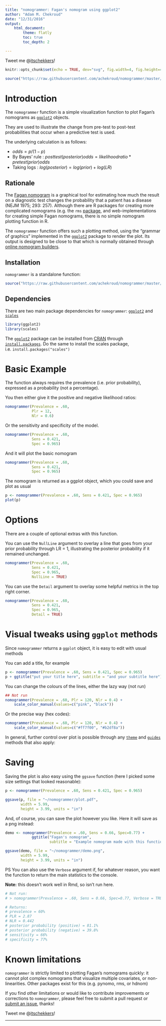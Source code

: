 ```yaml
---
title: "nomogrammer: Fagan's nomogram using ggplot2"
author: "Adam M. Chekroud"
date: "12/31/2016"
output:
    html_document:
        theme: flatly
        toc: true
        toc_depth: 2

---
```


Tweet me @[itschekkers](https://twitter.com/itschekkers)!

```r
knitr::opts_chunk$set(echo = TRUE, dev="svg", fig.width=4, fig.height=4, fig.align="center")
```

<!--html_preserve-->
<meta name="twitter:card" content="summary_large_image">
<meta name="twitter:site" content="@itschekkers">
<meta name="twitter:creator" content="@itschekkers">
<meta name="twitter:title" content="nomogrammer: simple nomogram plots in R using ggplot2">
<meta name="twitter:description" content="nomograms are an easy way of calculating post-test probabilities for a diagnostic test. Now you can create them in two lines of R code!">
<!--/html_preserve-->

```r
source("https://raw.githubusercontent.com/achekroud/nomogrammer/master/nomogrammer.r")
```

# Introduction

The `nomogrammer` function is a simple visualization function to plot Fagan's nomograms as [`ggplot2`][ggplot2] objects. 

They are used to illustrate the change from pre-test to post-test probabilities that occur when a predictive test is used.

The underlying calculation is as follows:

- $odds = p / (1-p)$ 
- By Bayes' rule :    $posttest (posterior) odds = likelihood ratio * pretest (prior) odds$ 
- Taking logs :    $log(posterior) = log(prior) + log(LR)$


## Rationale

The [Fagan nomogram](http://www.pmean.com/definitions/fagan.htm) is a graphical tool for estimating how much the result on a diagnostic test changes the probability that a patient has a disease (NEJM 1975; 293: 257). Although there are R packages for creating more complicated nomograms (e.g. the `rms` [package](https://cran.r-project.org/web/packages/rms/rms.pdf), and web-implementations for creating simple Fagan nomograms, there is no simple nomogram plotting function in R. 

The `nomogrammer` function offers such a plotting method, using the "grammar of graphics" implemented in the [`ggplot2`][ggplot2] package to render the plot. Its output is designed to be close to that which is normally obtained through [online nomogram builders](https://araw.mede.uic.edu/cgi-bin/testcalc.pl). 

## Installation

`nomogrammer` is a standalone function:

```r
source("https://raw.githubusercontent.com/achekroud/nomogrammer/master/nomogrammer.r")
```

## Dependencies

There are two main package dependencies for `nomogrammer`:  [`ggplot2`][ggplot2] and [`scales`][scales]

```r
library(ggplot2)
library(scales)
```

The [`ggplot2`][ggplot2] package can be installed from [CRAN](https://cran.r-project.org/) through [`install.packages`](http://www.rdocumentation.org/packages/utils/functions/install.packages). Do the same to install the scales package, i.e. `install.packages("scales")`

# Basic Example

The function always requires the prevalence (i.e. prior probability), expressed as a probability (not a percentage).

You then either give it the positive and negative likelihood ratios:

```r
nomogrammer(Prevalence = .60,
            Plr = 12,
            Nlr = 0.6)
```

Or the sensitivity and specificity of the model.

```r
nomogrammer(Prevalence = .60,
            Sens = 0.421,
            Spec = 0.965)
```

And it will plot the basic nomogram

```r
nomogrammer(Prevalence = .60,
            Sens = 0.421,
            Spec = 0.965)
```

The nomogram is returned as a ggplot object, which you could save and plot as usual

```r
p <- nomogrammer(Prevalence = .60, Sens = 0.421, Spec = 0.965)
plot(p)
```

# Options

There are a couple of optional extras with this function.

You can use the `NullLine` argument to overlay a line that goes from your prior probability through LR = 1, illustrating the posterior probability if it remained unchanged.

```r
nomogrammer(Prevalence = .60,
            Sens = 0.421,
            Spec = 0.965,
            NullLine = TRUE)
```

You can use the `Detail` argument to overlay some helpful metrics in the top right corner.

```r
nomogrammer(Prevalence = .60,
            Sens = 0.421,
            Spec = 0.965,
            Detail = TRUE)
```


# Visual tweaks using `ggplot` methods

Since `nomogrammer` returns a `ggplot` object, it is easy to edit with usual methods

You can add a title, for example

```r
p <- nomogrammer(Prevalence = .60, Sens = 0.421, Spec = 0.965)
p + ggtitle("put your title here", subtitle = "and your subtitle here")
```

You can change the colours of the lines, either the lazy way (not run)

```r
## Not run
nomogrammer(Prevalence = .60, Plr = 120, Nlr = 0.4) +
    scale_color_manual(values=c("pink", "black"))
```

Or the precise way (hex codes):

```r
nomogrammer(Prevalence = .60, Plr = 120, Nlr = 0.4) +
    scale_color_manual(values=c("#ff7f00", "#b2df8a"))
```

In general, further control over plot is possible through any  [`theme`](http://docs.ggplot2.org/current/theme.html) and [`guides`](http://docs.ggplot2.org/current/guides.html) methods that also apply:

# Saving

Saving the plot is also easy using the `ggsave` function (here I picked some size settings that looked reasonable):

```r
p <- nomogrammer(Prevalence = .60, Sens = 0.421, Spec = 0.965)

ggsave(p, file = "~/nomogrammer/plot.pdf",
       width = 5.99,
       height = 3.99, units = "in")
```

And, of course, you can save the plot however you like. Here it will save as a png instead:

```r
demo <- nomogrammer(Prevalence = .60, Sens = 0.66, Spec=0.77) +
            ggtitle("Fagan's nomogram",
                    subtitle = "Example nomogram made with this function")

ggsave(demo, file = "~/nomogrammer/demo.png",
       width = 5.99,
       height = 3.99, units = "in")
```



PS You can also use the `Verbose` argument if, for whatever reason, you want the function to return the main statistics to the console.

__Note:__ this doesn't work well in Rmd, so isn't run here.

```r
# Not run:
# > nomogrammer(Prevalence = .60, Sens = 0.66, Spec=0.77, Verbose = TRUE)

# Returns:
# prevalence = 60%
# PLR = 2.87
# NLR = 0.442
# posterior probability (positive) = 81.1%
# posterior probability (negative) = 39.8%
# sensitivity = 66%
# specificity = 77%
```




# Known limitations

`nomogrammer` is strictly limited to plotting Fagan's nomograms quickly: it cannot plot complex nomograms that visualize multiple covariates, or non-linearities. Other packages exist for this (e.g. pynomo, rms, or hdnom)

If you find other limitations or would like to contribute improvements or corrections to `nomogrammer`, please feel free to submit a pull request or [submit an issue](https://github.com/achekroud/nomogrammer/issues), thanks!

Tweet me @[itschekkers](https://twitter.com/itschekkers)!


---

[colorbrewer]: http://colorbrewer2.org/
[ggplot2]: http://ggplot2.org/
[scales]: http://www.rdocumentation.org/packages/scales


